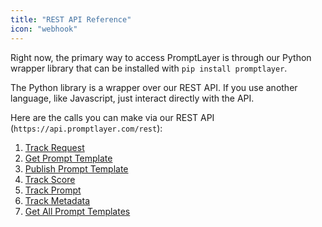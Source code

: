 ```yaml
---
title: "REST API Reference"
icon: "webhook"
---
```


Right now, the primary way to access PromptLayer is through our Python wrapper library that can be installed with `pip install promptlayer`.

The Python library is a wrapper over our REST API. If you use another language, like Javascript, just interact directly with the API.

Here are the calls you can make via our REST API (`https://api.promptlayer.com/rest`):

1. [Track Request](/reference/track-request)
2. [Get Prompt Template](/reference/get-prompt-template)
3. [Publish Prompt Template](/reference/publish-prompt-template)
4. [Track Score](/reference/track-score)
5. [Track Prompt](/reference/track-prompt)
6. [Track Metadata](/reference/track-metadata)
7. [Get All Prompt Templates](/reference/get-prompts)
